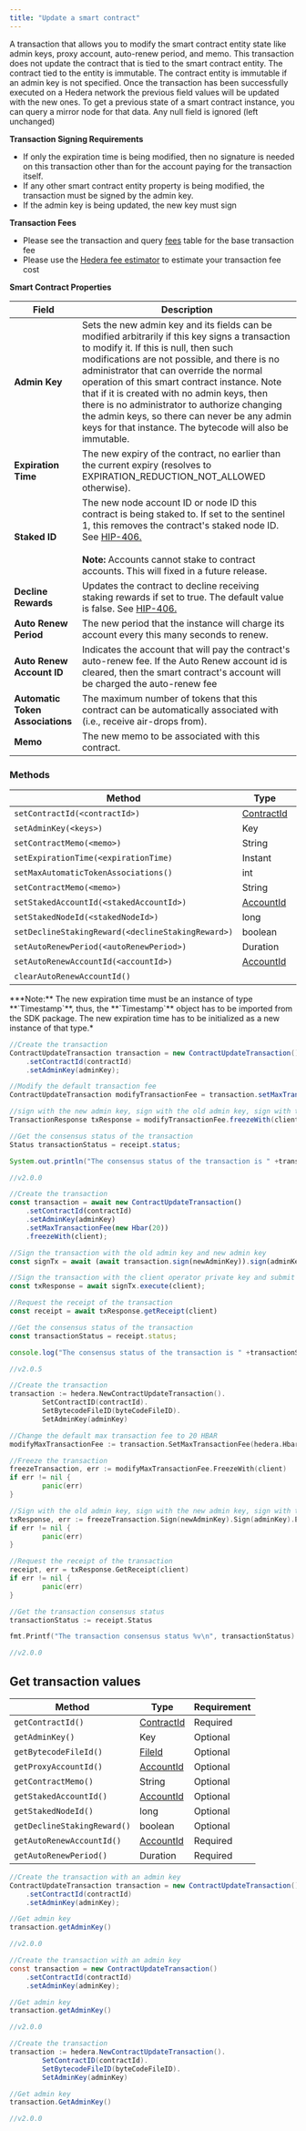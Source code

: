 ```yaml
---
title: "Update a smart contract"
---
```



A transaction that allows you to modify the smart contract entity state like admin keys, proxy account, auto-renew period, and memo. This transaction does not update the contract that is tied to the smart contract entity. The contract tied to the entity is immutable. The contract entity is immutable if an admin key is not specified. Once the transaction has been successfully executed on a Hedera network the previous field values will be updated with the new ones. To get a previous state of a smart contract instance, you can query a mirror node for that data. Any null field is ignored (left unchanged)

**Transaction Signing Requirements**

* If only the expiration time is being modified, then no signature is needed on this transaction other than for the account paying for the transaction itself.
* If any other smart contract entity property is being modified, the transaction must be signed by the admin key.
* If the admin key is being updated, the new key must sign

**Transaction Fees**

* Please see the transaction and query [fees](/hedera/networks/mainnet/fees#transaction-and-query-fees) table for the base transaction fee
* Please use the [Hedera fee estimator](https://hedera.com/fees) to estimate your transaction fee cost

**Smart Contract Properties**

<table><thead><tr><th>Field</th><th>Description</th></tr></thead><tbody><tr><td><strong>Admin Key</strong></td><td>Sets the new admin key and its fields can be modified arbitrarily if this key signs a transaction to modify it. If this is null, then such modifications are not possible, and there is no administrator that can override the normal operation of this smart contract instance. Note that if it is created with no admin keys, then there is no administrator to authorize changing the admin keys, so there can never be any admin keys for that instance. The bytecode will also be immutable.</td></tr><tr><td><strong>Expiration Time</strong></td><td>The new expiry of the contract, no earlier than the current expiry (resolves to EXPIRATION_REDUCTION_NOT_ALLOWED otherwise).</td></tr><tr><td><strong>Staked ID</strong></td><td>The new node account ID or node ID this contract is being staked to. If set to the sentinel 1, this removes the contract's staked node ID. See <a href="https://hips.hedera.com/hip/hip-406">HIP-406.</a><br/><br/><strong>Note:</strong> Accounts cannot stake to contract accounts. This will fixed in a future release.</td></tr><tr><td><strong>Decline Rewards</strong></td><td>Updates the contract to decline receiving staking rewards if set to true. The default value is false. See <a href="https://hips.hedera.com/hip/hip-406">HIP-406.</a></td></tr><tr><td><strong>Auto Renew Period</strong></td><td>The new period that the instance will charge its account every this many seconds to renew.</td></tr><tr><td><strong>Auto Renew Account ID</strong></td><td>Indicates the account that will pay the contract's auto-renew fee. If the Auto Renew account id is cleared, then the smart contract's account will be charged the auto-renew fee</td></tr><tr><td><strong>Automatic Token Associations</strong></td><td>The maximum number of tokens that this contract can be automatically associated with (i.e., receive air-drops from).</td></tr><tr><td><strong>Memo</strong></td><td>The new memo to be associated with this contract.</td></tr></tbody></table>

### Methods

<table><thead><tr><th>Method</th><th>Type</th><th>Requirement</th></tr></thead><tbody><tr><td><code>setContractId(&#x3C;contractId>)</code></td><td><a href="/hedera/sdks-and-apis/sdks/specialized-types#contractid">ContractId</a></td><td>Required</td></tr><tr><td><code>setAdminKey(&#x3C;keys>)</code></td><td>Key</td><td>Optional</td></tr><tr><td><code>setContractMemo(&#x3C;memo>)</code></td><td>String</td><td>Optional</td></tr><tr><td><code>setExpirationTime(&#x3C;expirationTime)</code></td><td>Instant</td><td>Optional</td></tr><tr><td><code>setMaxAutomaticTokenAssociations()</code></td><td>int</td><td>Optional</td></tr><tr><td><code>setContractMemo(&#x3C;memo>)</code></td><td>String</td><td>Optional</td></tr><tr><td><code>setStakedAccountId(&#x3C;stakedAccountId>)</code></td><td><a href="/hedera/sdks-and-apis/sdks/specialized-types#accountid">AccountId</a></td><td>Optional</td></tr><tr><td><code>setStakedNodeId(&#x3C;stakedNodeId>)</code></td><td>long</td><td>Optional</td></tr><tr><td><code>setDeclineStakingReward(&#x3C;declineStakingReward>)</code></td><td>boolean</td><td>Optional</td></tr><tr><td><code>setAutoRenewPeriod(&#x3C;autoRenewPeriod>)</code></td><td>Duration</td><td>Optional</td></tr><tr><td><code>setAutoRenewAccountId(&#x3C;accountId>)</code></td><td><a href="/hedera/sdks-and-apis/sdks/specialized-types#accountid">AccountId</a></td><td>Optional</td></tr><tr><td><code>clearAutoRenewAccountId()</code></td><td></td><td>Optional</td></tr></tbody></table>

<Info>
***Note:** The new expiration time must be an instance of type **`Timestamp`**, thus, the **`Timestamp`** object has to be imported from the SDK package. The new expiration time has to be initialized as a new instance of that type.*
</Info>

<CodeGroup>

```java Java
//Create the transaction 
ContractUpdateTransaction transaction = new ContractUpdateTransaction()
    .setContractId(contractId)
    .setAdminKey(adminKey);

//Modify the default transaction fee
ContractUpdateTransaction modifyTransactionFee = transaction.setMaxTransactionFee(new Hbar(20));

//sign with the new admin key, sign with the old admin key, sign with the client operator account and submit to a Hedera network
TransactionResponse txResponse = modifyTransactionFee.freezeWith(client).sign(newAdminKey).sign(adminKey).execute(client);

//Get the consensus status of the transaction
Status transactionStatus = receipt.status;

System.out.println("The consensus status of the transaction is " +transactionStatus);

//v2.0.0
```


```javascript JavaScript
//Create the transaction
const transaction = await new ContractUpdateTransaction()
    .setContractId(contractId)
    .setAdminKey(adminKey)
    .setMaxTransactionFee(new Hbar(20))
    .freezeWith(client);

//Sign the transaction with the old admin key and new admin key
const signTx = await (await transaction.sign(newAdminKey)).sign(adminKey);

//Sign the transaction with the client operator private key and submit to a Hedera network
const txResponse = await signTx.execute(client);

//Request the receipt of the transaction
const receipt = await txResponse.getReceipt(client)

//Get the consensus status of the transaction
const transactionStatus = receipt.status;

console.log("The consensus status of the transaction is " +transactionStatus);

//v2.0.5
```


```go Go
//Create the transaction
transaction := hedera.NewContractUpdateTransaction().
        SetContractID(contractId).
        SetBytecodeFileID(byteCodeFileID).
        SetAdminKey(adminKey)

//Change the default max transaction fee to 20 HBAR
modifyMaxTransactionFee := transaction.SetMaxTransactionFee(hedera.HbarFrom(20, hedera.HbarUnits.Hbar))

//Freeze the transaction
freezeTransaction, err := modifyMaxTransactionFee.FreezeWith(client)
if err != nil {
        panic(err)
}

//Sign with the old admin key, sign with the new admin key, sign with the client operator account and submit to a Hedera network
txResponse, err := freezeTransaction.Sign(newAdminKey).Sign(adminKey).Execute(client)
if err != nil {
        panic(err)
}

//Request the receipt of the transaction
receipt, err = txResponse.GetReceipt(client)
if err != nil {
        panic(err)
}

//Get the transaction consensus status
transactionStatus := receipt.Status

fmt.Printf("The transaction consensus status %v\n", transactionStatus)

//v2.0.0
```

</CodeGroup>

## Get transaction values

<table><thead><tr><th>Method</th><th>Type</th><th>Requirement</th></tr></thead><tbody><tr><td><code>getContractId()</code></td><td><a href="/hedera/sdks-and-apis/sdks/specialized-types#contractid">ContractId</a></td><td>Required</td></tr><tr><td><code>getAdminKey()</code></td><td>Key</td><td>Optional</td></tr><tr><td><code>getBytecodeFileId()</code></td><td><a href="/hedera/sdks-and-apis/sdks/specialized-types#fileid">FileId</a></td><td>Optional</td></tr><tr><td><code>getProxyAccountId()</code></td><td><a href="/hedera/sdks-and-apis/sdks/specialized-types#accountid">AccountId</a></td><td>Optional</td></tr><tr><td><code>getContractMemo()</code></td><td>String</td><td>Optional</td></tr><tr><td><code>getStakedAccountId()</code></td><td><a href="/hedera/sdks-and-apis/sdks/specialized-types#accountid">AccountId</a></td><td>Optional</td></tr><tr><td><code>getStakedNodeId()</code></td><td>long</td><td>Optional</td></tr><tr><td><code>getDeclineStakingReward()</code></td><td>boolean</td><td>Optional</td></tr><tr><td><code>getAutoRenewAccountId()</code></td><td><a href="/hedera/sdks-and-apis/sdks/specialized-types#accountid">AccountId</a></td><td>Required</td></tr><tr><td><code>getAutoRenewPeriod()</code></td><td>Duration</td><td>Required</td></tr></tbody></table>

<CodeGroup>

```java Java
//Create the transaction with an admin key
ContractUpdateTransaction transaction = new ContractUpdateTransaction()
    .setContractId(contractId)
    .setAdminKey(adminKey);

//Get admin key
transaction.getAdminKey()

//v2.0.0
```


```java JavaScript
//Create the transaction with an admin key
const transaction = new ContractUpdateTransaction()
    .setContractId(contractId)
    .setAdminKey(adminKey);

//Get admin key
transaction.getAdminKey()

//v2.0.0
```


```java Go
//Create the transaction
transaction := hedera.NewContractUpdateTransaction().
        SetContractID(contractId).
        SetBytecodeFileID(byteCodeFileID).
        SetAdminKey(adminKey)

//Get admin key
transaction.GetAdminKey()

//v2.0.0
```

</CodeGroup>
